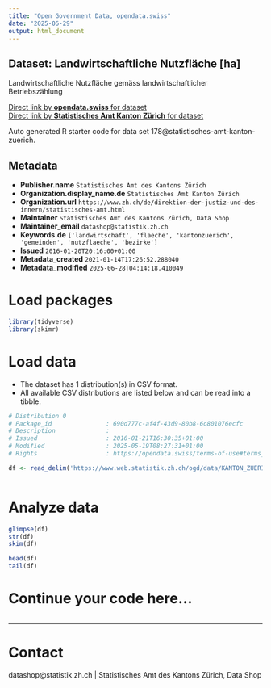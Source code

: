 ```yaml
---
title: "Open Government Data, opendata.swiss"
date: "2025-06-29"
output: html_document
---
```


## Dataset: Landwirtschaftliche Nutzfläche [ha]

Landwirtschaftliche Nutzfläche gemäss landwirtschaftlicher Betriebszählung

[Direct link by **opendata.swiss** for dataset](https://opendata.swiss/de/dataset/landwirtschaftliche-nutzflache-ha)<br>
[Direct link by **Statistisches Amt Kanton Zürich** for dataset](https://www.zh.ch/de/politik-staat/gemeinden/gemeindeportraet.html)

Auto generated R starter code for data set 178@statistisches-amt-kanton-zuerich.

## Metadata

- **Publisher.name** `Statistisches Amt des Kantons Zürich`
- **Organization.display_name.de** `Statistisches Amt Kanton Zürich`
- **Organization.url** `https://www.zh.ch/de/direktion-der-justiz-und-des-innern/statistisches-amt.html`
- **Maintainer** `Statistisches Amt des Kantons Zürich, Data Shop`
- **Maintainer_email** `datashop@statistik.zh.ch`
- **Keywords.de** `['landwirtschaft', 'flaeche', 'kantonzuerich', 'gemeinden', 'nutzflaeche', 'bezirke']`
- **Issued** `2016-01-20T20:16:00+01:00`
- **Metadata_created** `2021-01-14T17:26:52.288040`
- **Metadata_modified** `2025-06-28T04:14:18.410049`


# Load packages

```r

library(tidyverse)
library(skimr)

```

# Load data

-   The dataset has 1 distribution(s) in CSV format.
-   All available CSV distributions are listed below and can be read into a tibble.

```r

# Distribution 0
# Package_id               : 690d777c-af4f-43d9-80b8-6c801076ecfc
# Description              : 
# Issued                   : 2016-01-21T16:30:35+01:00
# Modified                 : 2025-05-19T08:27:31+01:00
# Rights                   : https://opendata.swiss/terms-of-use#terms_by

df <- read_delim('https://www.web.statistik.zh.ch/ogd/data/KANTON_ZUERICH_267.csv')



```

# Analyze data

```r

glimpse(df)
str(df)
skim(df)

head(df)
tail(df)

```

# Continue your code here...

```r

```

------------------------------------------------------------------------

# Contact

datashop@statistik.zh.ch | Statistisches Amt des Kantons Zürich, Data Shop
